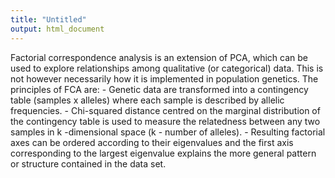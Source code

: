---
title: "Untitled"
output: html_document
---

Factorial correspondence analysis is an extension of PCA, which can be used to explore relationships
among qualitative (or categorical) data. This is not however necessarily how it is implemented in
population genetics. The principles of FCA are:
- Genetic data are transformed into a contingency table (samples x alleles) where each sample
is described by allelic frequencies.
- Chi-squared distance centred on the marginal distribution of the contingency table is used to
measure the relatedness between any two samples in k -dimensional space (k - number of
alleles).
- Resulting factorial axes can be ordered according to their eigenvalues and the first axis
corresponding to the largest eigenvalue explains the more general pattern or structure
contained in the data set.